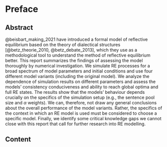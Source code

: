 # Preface <!-- {.unnumbered} -->

<!--
ToDos:
+ Make links to package docs perhaps more visible (how?) 
-->

## Abstract

@beisbart_making_2021 have introduced a formal model of reflective equilibrium based on the theory of dialectical structures [@betz_theorie_2010, @betz_debate_2013], which they use as a methodological tool to understand the method of reflective equilibrium better. This report summarizes the findings of assessing the model thoroughly by numerical investigation. We simulate RE processes for a broad spectrum of model parameters and initial conditions and use four different model variants (including the original model). We analyze the dependence of simulation results on different parameters and assess the models' consistency conduciveness and ability to reach global optima and full RE states. The results show that the models' behaviour depends crucially on the specifics of the simulation setup (e.g., the sentence pool size and $\alpha$ weights). We can, therefore, not draw any general conclusions about the overall performance of the model variants. Rather, the specifics of the context in which an RE model is used must be considered to choose a specific model. Finally, we identify some critical knowledge gaps we cannot close with this report that call for further research into RE modelling.      


## Content

:::: {.columns}

<!--Introduction-->
::: {.column width="20%"}
![](figures/preface_scales)
:::

::: {.column width="10%"}
<!-- empty column to create horizontal gap -->
:::

::: {.column width="70%"}
In @sec-intro, we introduce the formal model of reflective equilibrium of @beisbart_making_2021 together with three variations of the original model that have been included in this report. We motivate the metrics for model validations that guide our assessment. Finally, we describe the ensemble of RE simulations that has been generated by the computer implementation of the formal model of RE.
:::

:::{.column width="100%"}
<!-- empty column to create vertical gap -->
:::

<!--General Properties-->
::: {.column width="20%"}
![](figures/preface_data)
:::

::: {.column width="10%"}
<!-- empty column to create horizontal gap -->
:::

::: {.column width="70%"}
In @sec-general-props, we present general results about the ensemble of RE simulation that form the basis of this report. They help to understand the model better,  and they ease the interpretation of aalient results, subsequently.
:::

:::{.column width="100%"}
<!-- empty column to create vertical gap -->
:::

<!--GO and FP-->
::: {.column width="20%"}
![](figures/preface_venn)
:::

::: {.column width="10%"}
<!-- empty column to create horizontal gap -->
:::

::: {.column width="70%"}
In @sec-go-and-fp, we provide results concerning the overlap of two outputs produced by the model: global optima and fixed points. They represent the static aspect of equilibrium states and the dynamic aspect of equilibration processes in RE, respectively.
:::

:::{.column width="100%"}
<!-- empty column to create vertical gap -->
:::

<!--Full RE statesy-->
::: {.column width="20%"}
![](figures/preface_crown)
:::

::: {.column width="10%"}
<!-- empty column to create horizontal gap -->
:::

::: {.column width="70%"}
In @sec-full-re-states, we present results concerning the attainment of full RE states which meet the highest standards for RE outputs. Full RE states represent outputs that can be understood to be justified by RE.
:::

:::{.column width="100%"}
<!-- empty column to create vertical gap -->
:::

<!--Consistency-->
::: {.column width="20%"}
![](figures/preface_contradiction)
:::

::: {.column width="10%"}
<!-- empty column to create horizontal gap -->
:::

::: {.column width="70%"}
In @sec-commitment-consistency, we analyse different aspects of consistency pertaining to the outputs of the formal model. Commonly, consistency is considered to be a necessary requirement for coherence.  
:::

:::{.column width="100%"}
<!-- empty column to create vertical gap -->
:::

<!--Extreme values-->
::: {.column width="20%"}
![](figures/preface_max)
:::

::: {.column width="10%"}
<!-- empty column to create horizontal gap -->
:::

::: {.column width="70%"}
In @sec-extreme-values, we display outcomes regarding maximal values of measures of RE desiderata that guide the selection of states. This part of the analysis aims to foster understanding about the trade-offs in the formal model of RE.
:::

:::{.column width="100%"}
<!-- empty column to create vertical gap -->
:::

<!--Summary-->
::: {.column width="20%"}
![](figures/preface_plane)
:::

::: {.column width="10%"}
<!-- empty column to create horizontal gap -->
:::

::: {.column width="70%"}
In @sec-summary, we summarize the main outcomes of the report and provide an outlook to promising lines of future research.
:::

:::{.column width="100%"}
<!-- empty column to create vertical gap -->
**Appendices**
:::

<!--Appendix: Tipping Line-->
::: {.column width="20%"}
![](figures/preface_formula)
:::

::: {.column width="10%"}
<!-- empty column to create horizontal gap -->
:::

::: {.column width="70%"}
In @sec-appendix-tipping , we prove analytic results about linear model variants. These results explain the salient behaviour of linear model variants that occurs throughout the report.
:::

:::{.column width="100%"}
<!-- empty column to create vertical gap -->
:::

<!--Appendix: Trivial Endpoints-->
::: {.column width="20%"}
![](figures/preface_trivial)
:::

::: {.column width="10%"}
<!-- empty column to create horizontal gap -->
:::

::: {.column width="70%"}
In @sec-appendix-trivial, we analyse data with respect to the attainment of "trivial" outcomes, i.e. states that consist of a single commitment paired with a singleton theory.
:::

:::{.column width="100%"}
<!-- empty column to create vertical gap -->
:::

<!--Appendix: Systematicity measures-->
::: {.column width="20%"}
![](figures/preface_check)
:::

::: {.column width="10%"}
<!-- empty column to create horizontal gap -->
:::

::: {.column width="70%"}
In @sec-appendix-systematicity, we discuss alternative systematicity measures by analytical means. In view of shortcomings of the original systematicity measure, we evaluate the newly proposed measures in view of various desiderata for such measures.
:::

:::{.column width="100%"}
<!-- empty column to create vertical gap -->
:::

::::

## Reproducibility

All findings and the underlying data can be reproduced by using the [Python implementation]({{< var link.rethon >}}) of the model. The data that the model produced can be found [here]({{< var link.reproduction-data >}}). For each chapter you will find [here]({{< var link.reproduction-notebooks >}}) a Jupyter notebook whose execution produces all analysis results. For more specific instructions of how to reproduce all findings, please refer to the [github repo of this report]({{< var link.reproduction-infos >}}).

## Licence

This work is licensed under a
[Creative Commons Attribution 4.0 International License][cc-by].

[![CC BY 4.0][cc-by-image]][cc-by]

[cc-by]: http://creativecommons.org/licenses/by/4.0/
[cc-by-image]: https://i.creativecommons.org/l/by/4.0/88x31.png
[cc-by-shield]: https://img.shields.io/badge/License-CC%20BY%204.0-lightgrey.svg

## Citation

BibTex citation:

```bibtex
@article{freivogel_assessing_2024,
  title = {Assessing a {{Formal Model}} of {{Reflective Equilibrium}}},
  author = {Freivogel, Andreas and Cacean, Sebastian},
  year = {2024},
  month = mar,
  doi = {xxx},
  langid = {english},
  url = {https://re-models.github.io/re-technical-report/},
}
```


::: {.callout-note icon=false}

## For attribution, please cite this works as, for instance:

Freivogel, A., & Cacean, S. (2024). *Assessing a Formal Model of Reflective Equilibrium*. <https://doi.org/xx.xxxx/xxxxxxxx>

:::

## Credits

Earlier versions of this report were discussed on several occasions with all members of the research project ['How far does Reflective Equilibrium Take us? Investigating the Power of a Philosophical Method']({{< var link.re-project >}}) (SNSF grant 182854 and German Research Foundation grant 412679086). We thank, in particular, Claus Beisbart, Gregor Betz, Georg Brun, Alexander Koch and Richard Lohse for their helpful comments, which helped to improve this report considerably. Finally, the authors acknowledge support by the state of Baden-Württemberg through the joint high-performance computer system [bwHPC]({{< var link.bwHPC >}}).